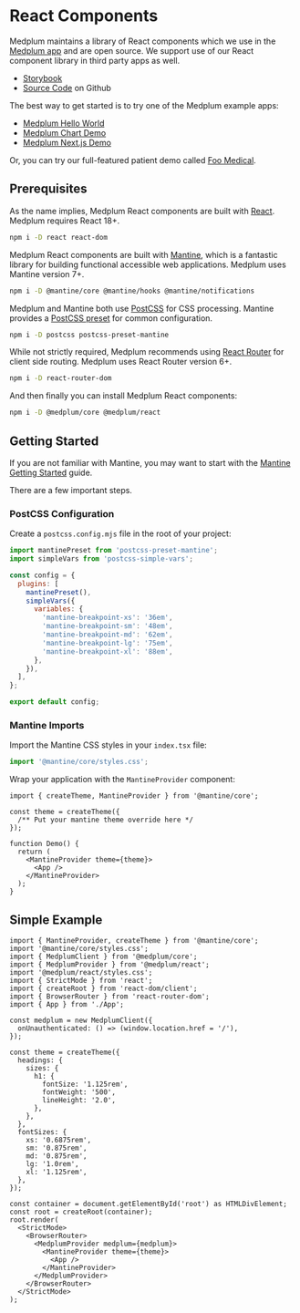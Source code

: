 # React Components

Medplum maintains a library of React components which we use in the [Medplum app](../app/index.md) and are open source. We support use of our React component library in third party apps as well.

- [Storybook](https://storybook.medplum.com/?path=/docs/medplum-introduction--docs)
- [Source Code](https://github.com/medplum/medplum/tree/main/packages/react) on Github

The best way to get started is to try one of the Medplum example apps:

- [Medplum Hello World](https://github.com/medplum/medplum/tree/main/examples/medplum-hello-world)
- [Medplum Chart Demo](https://github.com/medplum/medplum/tree/main/examples/medplum-chart-demo)
- [Medplum Next.js Demo](https://github.com/medplum/medplum/tree/main/examples/medplum-nextjs-demo)

Or, you can try our full-featured patient demo called [Foo Medical](https://github.com/medplum/medplum/tree/main/examples/foomedical).

## Prerequisites

As the name implies, Medplum React components are built with [React](https://reactjs.org/). Medplum requires React 18+.

```bash
npm i -D react react-dom
```

Medplum React components are built with [Mantine](https://mantine.dev/), which is a fantastic library for building functional accessible web applications. Medplum uses Mantine version 7+.

```bash
npm i -D @mantine/core @mantine/hooks @mantine/notifications
```

Medplum and Mantine both use [PostCSS](https://postcss.org/) for CSS processing. Mantine provides a [PostCSS preset](https://mantine.dev/theming/postcss) for common configuration.

```bash
npm i -D postcss postcss-preset-mantine
```

While not strictly required, Medplum recommends using [React Router](https://reactrouter.com/) for client side routing. Medplum uses React Router version 6+.

```bash
npm i -D react-router-dom
```

And then finally you can install Medplum React components:

```bash
npm i -D @medplum/core @medplum/react
```

## Getting Started

If you are not familiar with Mantine, you may want to start with the [Mantine Getting Started](https://mantine.dev/getting-started/) guide.

There are a few important steps.

### PostCSS Configuration

Create a `postcss.config.mjs` file in the root of your project:

```javascript
import mantinePreset from 'postcss-preset-mantine';
import simpleVars from 'postcss-simple-vars';

const config = {
  plugins: [
    mantinePreset(),
    simpleVars({
      variables: {
        'mantine-breakpoint-xs': '36em',
        'mantine-breakpoint-sm': '48em',
        'mantine-breakpoint-md': '62em',
        'mantine-breakpoint-lg': '75em',
        'mantine-breakpoint-xl': '88em',
      },
    }),
  ],
};

export default config;
```

### Mantine Imports

Import the Mantine CSS styles in your `index.tsx` file:

```typescript
import '@mantine/core/styles.css';
```

Wrap your application with the `MantineProvider` component:

```tsx
import { createTheme, MantineProvider } from '@mantine/core';

const theme = createTheme({
  /** Put your mantine theme override here */
});

function Demo() {
  return (
    <MantineProvider theme={theme}>
      <App />
    </MantineProvider>
  );
}
```

## Simple Example

```tsx
import { MantineProvider, createTheme } from '@mantine/core';
import '@mantine/core/styles.css';
import { MedplumClient } from '@medplum/core';
import { MedplumProvider } from '@medplum/react';
import '@medplum/react/styles.css';
import { StrictMode } from 'react';
import { createRoot } from 'react-dom/client';
import { BrowserRouter } from 'react-router-dom';
import { App } from './App';

const medplum = new MedplumClient({
  onUnauthenticated: () => (window.location.href = '/'),
});

const theme = createTheme({
  headings: {
    sizes: {
      h1: {
        fontSize: '1.125rem',
        fontWeight: '500',
        lineHeight: '2.0',
      },
    },
  },
  fontSizes: {
    xs: '0.6875rem',
    sm: '0.875rem',
    md: '0.875rem',
    lg: '1.0rem',
    xl: '1.125rem',
  },
});

const container = document.getElementById('root') as HTMLDivElement;
const root = createRoot(container);
root.render(
  <StrictMode>
    <BrowserRouter>
      <MedplumProvider medplum={medplum}>
        <MantineProvider theme={theme}>
          <App />
        </MantineProvider>
      </MedplumProvider>
    </BrowserRouter>
  </StrictMode>
);
```
